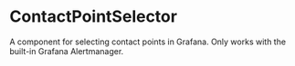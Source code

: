 
# ContactPointSelector

A component for selecting contact points in Grafana. Only works with the built-in Grafana Alertmanager.
